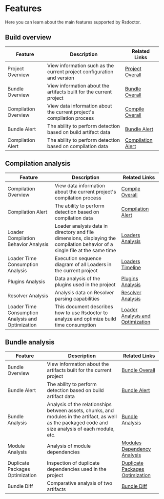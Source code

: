 # Features

Here you can learn about the main features supported by Rsdoctor.

## Build overview

| Feature              | Description                                                            | Related Links                                |
| -------------------- | ---------------------------------------------------------------------- | -------------------------------------------- |
| Project Overview     | View information such as the current project configuration and version | [Project Overall](../usage/project-overall)  |
| Bundle Overview      | View information about the artifacts built for the current project     | [Bundle Overall](../usage/bundle-overall)    |
| Compilation Overview | View data information about the current project's compilation process  | [Compile Overall](../usage/compile-overall)  |
| Bundle Alert         | The ability to perform detection based on build artifact data          | [Bundle Alert](../usage/bundle-alerts)       |
| Compilation Alert    | The ability to perform detection based on compilation data             | [Compilation Alert](../usage/compile-alerts) |

## Compilation analysis

| Feature                                           | Description                                                                                                                  | Related Links                                                            |
| ------------------------------------------------- | ---------------------------------------------------------------------------------------------------------------------------- | ------------------------------------------------------------------------ |
| Compilation Overview                              | View data information about the current project's compilation process                                                        | [Compile Overall](../usage/compile-overall)                              |
| Compilation Alert                                 | The ability to perform detection based on compilation data                                                                   | [Compilation Alert](../usage/compile-alerts)                             |
| Loader Compilation Behavior Analysis              | Loader analysis data in directory and file dimensions, displaying the compilation behavior of a single file at the same time | [Loaders Analysis](../usage/loaders-analysis)                            |
| Loader Time Consumption Analysis                  | Execution sequence diagram of all Loaders in the current project                                                             | [Loaders Timeline](../usage/loaders-timeline)                            |
| Plugins Analysis                                  | Data analysis of the plugins used in the project                                                                             | [Plugins Analysis](../usage/plugins-analysis)                            |
| Resolver Analysis                                 | Analysis data on Resolver parsing capabilities                                                                               | [Resolver Analysis](../usage/resolver)                                   |
| Loader Time Consumption Analysis and Optimization | This document describes how to use Rsdoctor to analyze and optimize build time consumption                                   | [Loader Analysis and Optimization](../../blog/topic/loader-optimization) |

## Bundle analysis

| Feature                         | Description                                                                                                                                            | Related Links                                                             |
| ------------------------------- | ------------------------------------------------------------------------------------------------------------------------------------------------------ | ------------------------------------------------------------------------- |
| Bundle Overview                 | View information about the artifacts built for the current project                                                                                     | [Bundle Overall](../usage/bundle-overall)                                 |
| Bundle Alert                    | The ability to perform detection based on build artifact data                                                                                          | [Bundle Alert](../usage/bundle-alerts)                                    |
| Bundle Analysis                 | Analysis of the relationships between assets, chunks, and modules in the artifact, as well as the packaged code and size analysis of each module, etc. | [Bundle Analysis](../usage/bundle-size)                                   |
| Module Analysis                 | Analysis of module dependencies                                                                                                                        | [Modules Dependency Analysis](../usage/module-analysis)                   |
| Duplicate Packages Optimization | Inspection of duplicate dependencies used in the project                                                                                               | [Duplicate Packages Optimization](../../blog/topic/duplicate-pkg-problem) |
| Bundle Diff                     | Comparative analysis of two artifacts                                                                                                                  | [Bundle Diff](../usage/bundle-diff)                                       |
